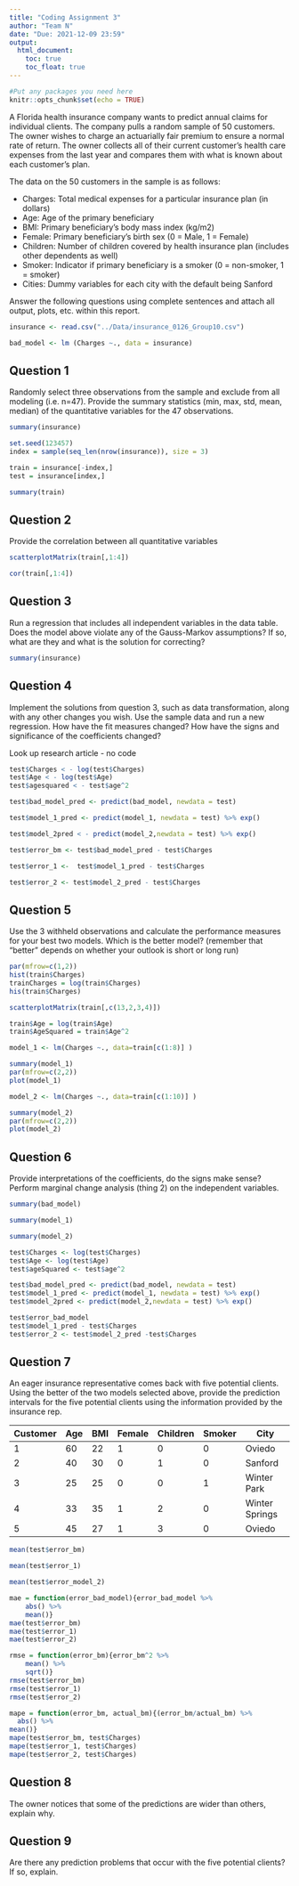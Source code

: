 ---
title: "Coding Assignment 3"
author: "Team N"
date: "Due: 2021-12-09 23:59"
output: 
  html_document:
    toc: true
    toc_float: true
---

```{r setup, include=FALSE}
#Put any packages you need here
knitr::opts_chunk$set(echo = TRUE)
```

A Florida health insurance company wants to predict annual claims for individual clients. The company pulls a random sample of 50 customers. The owner wishes to charge an actuarially fair premium to ensure a normal rate of return. The owner collects all of their current customer’s health care expenses from the last year and compares them with what is known about each customer’s plan. 

The data on the 50 customers in the sample is as follows:

-	Charges: Total medical expenses for a particular insurance plan (in dollars)
-	Age: Age of the primary beneficiary
-	BMI: Primary beneficiary’s body mass index (kg/m2)
-	Female: Primary beneficiary’s birth sex (0 = Male, 1 = Female)
-	Children: Number of children covered by health insurance plan (includes other dependents as well)
-	Smoker: Indicator if primary beneficiary is a smoker (0 = non-smoker, 1 = smoker)
-	Cities: Dummy variables for each city with the default being Sanford

Answer the following questions using complete sentences and attach all output, plots, etc. within this report.


```{r dataset, include=FALSE}
insurance <- read.csv("../Data/insurance_0126_Group10.csv")
```

```{r 2}
bad_model <- lm (Charges ~., data = insurance)
```


## Question 1

Randomly select three observations from the sample and exclude from all modeling (i.e. n=47). Provide the summary statistics (min, max, std, mean, median) of the quantitative variables for the 47 observations.

```{r q1}
summary(insurance)
```
```{r q1}
set.seed(123457)
index = sample(seq_len(nrow(insurance)), size = 3)

train = insurance[-index,]
test = insurance[index,]
```

```{r q1}
summary(train)
```


## Question 2

Provide the correlation between all quantitative variables

```{r}
scatterplotMatrix(train[,1:4])
```
```{r}
cor(train[,1:4])
```



## Question 3

Run a regression that includes all independent variables in the data table. Does the model above violate any of the Gauss-Markov assumptions? If so, what are they and what is the solution for correcting?

```{r q3, echo=FALSE}
summary(insurance)
```

## Question 4

Implement the solutions from question 3, such as data transformation, along with any other changes you wish. Use the sample data and run a new regression. How have the fit measures changed? How have the signs and significance of the coefficients changed?

Look up research article - no code
```{r q4}
test$Charges < - log(test$Charges)
test$Age < - log(test$Age)
test$agesquared < - test$age^2
```
```{r }
test$bad_model_pred <- predict(bad_model, newdata = test)
```

```{r }
test$model_1_pred <- predict(model_1, newdata = test) %>% exp()
```
```{r}
test$model_2pred < - predict(model_2,newdata = test) %>% exp()
```
```{r }
test$error_bm <- test$bad_model_pred - test$Charges

test$error_1 <-  test$model_1_pred - test$Charges

test$error_2 <- test$model_2_pred - test$Charges
```

## Question 5

Use the 3 withheld observations and calculate the performance measures for your best two models. Which is the better model? (remember that "better" depends on whether your outlook is short or long run)

```{r q5}
par(mfrow=c(1,2))
hist(train$Charges)
trainCharges = log(train$Charges)
his(train$Charges)
```
```{r q5}
scatterplotMatrix(train[,c(13,2,3,4)])
```
```{r q5}
train$Age = log(train$Age)
train$AgeSquared = train$Age^2
```
```{r q}
model_1 <- lm(Charges ~., data=train[c(1:8)] )
```
```{r q}
summary(model_1)
par(mfrow=c(2,2))
plot(model_1)
```
```{r q}
model_2 <- lm(Charges ~., data=train[c(1:10)] )
```
```{r}
summary(model_2)
par(mfrow=c(2,2))
plot(model_2)
```

## Question 6

Provide interpretations of the coefficients, do the signs make sense? Perform marginal change analysis (thing 2) on the independent variables.
```{r}
summary(bad_model)
```
```{r}
summary(model_1)
```
```{r}
summary(model_2)
```
```{r}
test$Charges <- log(test$Charges)
test$Age <- log(test$Age)
test$ageSquared <- test$age^2
```
```{r}
test$bad_model_pred <- predict(bad_model, newdata = test)
test$model_1_pred <- predict(model_1, newdata = test) %>% exp()
test$model_2pred <- predict(model_2,newdata = test) %>% exp()
```
```{r}
test$error_bad_model 
test$model_1_pred - test$Charges
test$error_2 <- test$model_2_pred -test$Charges
```

## Question 7

An eager insurance representative comes back with five potential clients. Using the better of the two models selected above, provide the prediction intervals for the five potential clients using the information provided by the insurance rep.

| Customer | Age | BMI | Female | Children | Smoker | City           |
| -------- | --- | --- | ------ | -------- | ------ | -------------- | 
| 1        | 60  | 22  | 1      | 0        | 0      | Oviedo         |
| 2        | 40  | 30  | 0      | 1        | 0      | Sanford        |
| 3        | 25  | 25  | 0      | 0        | 1      | Winter Park    |
| 4        | 33  | 35  | 1      | 2        | 0      | Winter Springs |
| 5        | 45  | 27  | 1      | 3        | 0      | Oviedo         |


```{r}
mean(test$error_bm)
```
```{r}
mean(test$error_1)
```
```{r }
mean(test$error_model_2)
```
```{r}
mae = function(error_bad_model){error_bad_model %>%
    abs() %>%
    mean()}
mae(test$error_bm)
mae(test$error_1)
mae(test$error_2)
```
```{r}
rmse = function(error_bm){error_bm^2 %>%
    mean() %>%
    sqrt()}
rmse(test$error_bm)
rmse(test$error_1)
rmse(test$error_2)
```
```{r}
mape = function(error_bm, actual_bm){(error_bm/actual_bm) %>%
  abs() %>%
mean()}
mape(test$error_bm, test$Charges)
mape(test$error_1, test$Charges)
mape(test$error_2, test$Charges)
```

## Question 8

The owner notices that some of the predictions are wider than others, explain why.


## Question 9 

Are there any prediction problems that occur with the five potential clients? If so, explain.

